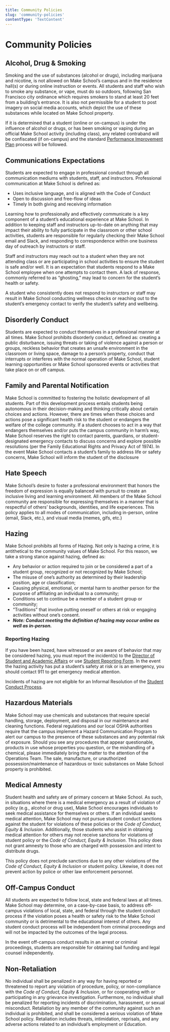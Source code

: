 ```yaml
---
title: Community Policies
slug: 'community-policies'
contentType: 'TextContent'
---
```


# Community Policies

## Alcohol, Drug & Smoking

Smoking and the use of substances (alcohol or drugs), including marijuana and nicotine, is not
allowed on Make School’s campus and in the residence hall(s) or during online instruction or events.
All students and staff who wish to smoke any substance, or vape, must do so outdoors, following San
Francisco city ordinance which requires smokers to stand at least 20 feet from a building’s
entrance. It is also not permissible for a student to post imagery on social media accounts, which
depict the use of these substances while located on Make School property.

If it is determined that a student (online or on-campus) is under the influence of alcohol or drugs,
or has been smoking or vaping during an official Make School activity (including class), any related
contraband will be confiscated (if on-campus) and the standard
[Performance Improvement Plan](../student-conduct-policies/disciplinary-action-academic-conduct)
process will be followed.

## Communications Expectations

Students are expected to engage in professional conduct through all communication mediums with
students, staff, and instructors. Professional communication at Make School is defined as:

- Uses inclusive language, and is aligned with the Code of Conduct
- Open to discussion and free-flow of ideas
- Timely In both giving and receiving information

Learning how to professionally and effectively communicate is a key component of a student’s
educational experience at Make School. In addition to keeping staff and instructors up-to-date on
anything that may impact their ability to fully participate in the classroom or other school
activities, students are responsible for regularly checking their Make School email and Slack, and
responding to correspondence within one business day of outreach by instructors or staff.

Staff and instructors may reach out to a student when they are not attending class or are
participating in school activities to ensure the student is safe and/or well. It is an expectation
that students respond to a Make School employee when one attempts to contact them. A lack of
response, commonly referred to as “ghosting,” may lead to concern for the student’s health or
safety.

A student who consistently does not respond to instructors or staff may result in Make School
conducting wellness checks or reaching out to the student’s emergency contact to verify the
student’s safety and wellbeing.

## Disorderly Conduct

Students are expected to conduct themselves in a professional manner at all times. Make School
prohibits disorderly conduct, defined as: creating a public disturbance, issuing threats or taking
of violence against a person or groups, reckless behavior that creates an unsafe environment in the
classroom or living space, damage to a person’s property, conduct that interrupts or interferes with
the normal operation of Make School, student learning opportunities or Make School sponsored events
or activities that take place on or off campus.

## Family and Parental Notification

Make School is committed to fostering the holistic development of all students. Part of this
development process entails students being autonomous in their decision-making and thinking
critically about certain choices and actions. However, there are times when these choices and
actions pose a significant health risk to the student or endangers the welfare of the college
community. If a student chooses to act in a way that endangers themselves and/or puts the campus
community in harm’s way, Make School reserves the right to contact parents, guardians, or
student-designated emergency contacts to discuss concerns and explore possible resolutions (per the
Family Educational Rights and Privacy Act of 1974). In the event Make School contacts a student’s
family to address life or safety concerns, Make School will inform the student of the disclosure

## Hate Speech

Make School’s desire to foster a professional environment that honors the freedom of expression is
equally balanced with pursuit to create an inclusive living and learning environment. All members of
the Make School community are responsible for expressing themselves in a manner that is respectful
of others’ backgrounds, identities, and life experiences. This policy applies to all modes of
communication, including in-person, online (email, Slack, etc.), and visual media (memes, gifs,
etc.)

## Hazing

Make School prohibits all forms of Hazing. Not only is hazing a crime, it is antithetical to the
community values of Make School. For this reason, we take a strong stance against hazing, defined
as:

- Any behavior or action required to join or be considered a part of a student group, recognized or
  not recognized by Make School;
- The misuse of one’s authority as determined by their leadership position, age or classification;
- Causing physical, emotional, or mental harm to another person for the purpose of affiliating an
  individual to a community;
- Conditions set to continue be a member of a student group or community;
- “Traditions” that involve putting oneself or others at risk or engaging activities without one’s
  consent.
- **_Note: Conduct meeting the definition of hazing may occur online as well as in-person._**

### Reporting Hazing

If you have been hazed, have witnessed or are aware of behavior that may be considered hazing, you
must report the incident(s) to the
[Director of Student and Academic Affairs](mailto:michelle.blackburn@makeschool.org) or use
[Student Reporting Form](http://make.sc/student-reporting-form). In the event the hazing activity
has put a student’s safety at risk or is an emergency, you should contact 911 to get emergency
medical attention.

Incidents of hazing are not eligible for an Informal Resolution of the
[Student Conduct Process](../student-conduct-policies/disciplinary-action-academic-conduct).

## Hazardous Materials

Make School may use chemicals and substances that require special handling, storage, deployment, and
disposal in our maintenance and cleaning functions. Federal regulations and our local OSHA
authorities require that the campus implement a Hazard Communication Program to alert our campus to
the presence of these substances and any potential risk of exposure. Should you see any procedures
that appear questionable, products in use whose properties you question, or the mishandling of a
chemical, please immediately bring the matter to the attention of the Operations Team. The sale,
manufacture, or unauthorized possession/maintenance of hazardous or toxic substances on Make School
property is prohibited.

## Medical Amnesty

Student health and safety are of primary concern at Make School. As such, in situations where there
is a medical emergency as a result of violation of policy (e.g., alcohol or drug use), Make School
encourages individuals to seek medical assistance for themselves or others. If an individual seeks
medical attention, Make School may not pursue student conduct sanctions against the student for
violations of these policies or the _Code of Conduct, Equity & Inclusion_. Additionally, those
students who assist in obtaining medical attention for others may not receive sanctions for
violations of student policy or the _Code of Conduct, Equity & Inclusion_. This policy does not
grant amnesty to those who are charged with possession and intent to distribute drugs.

This policy does not preclude sanctions due to any other violations of the _Code of Conduct, Equity
& Inclusion_ or student policy. Likewise, it does not prevent action by police or other law
enforcement personnel.

## Off-Campus Conduct

All students are expected to follow local, state and federal laws at all times. Make School may
determine, on a case-by-case basis, to address off-campus violations of local, state, and federal
through the student conduct process if the violation poses a health or safety risk to the Make
School community or is detrimental to the educational interest of others. Any student conduct
process will be independent from criminal proceedings and will not be impacted by the outcomes of
the legal process.

In the event off-campus conduct results in an arrest or criminal proceedings, students are
responsible for obtaining bail funding and legal counsel independently.

## Non-Retaliation

No individual shall be penalized in any way for having reported or threatened to report any
violation of procedure, policy, or non-compliance with the _Code of Conduct, Equity & Inclusion_, or
for cooperating with or participating in any grievance investigation. Furthermore, no individual
shall be penalized for reporting incidents of discrimination, harassment, or sexual misconduct.
Retaliation by any member of the community against such an individual is prohibited, and shall be
considered a serious violation of Make School policy. Retaliation includes threats, intimidation,
reprisals, and any adverse actions related to an individual’s employment or Education.
